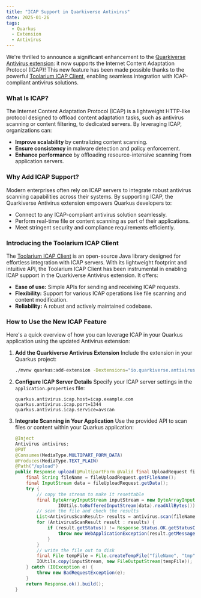 ```yaml
---
title: "ICAP Support in Quarkiverse Antivirus"
date: 2025-01-26
tags:
  - Quarkus
  - Extension
  - Antivirus
---
```


We're thrilled to announce a significant enhancement to the [Quarkiverse Antivirus extension](https://github.com/quarkiverse/quarkus-antivirus): it now supports the Internet Content Adaptation Protocol (ICAP)! This new feature has been made possible thanks to the powerful [Toolarium ICAP Client](https://github.com/toolarium/toolarium-icap-client), enabling seamless integration with ICAP-compliant antivirus solutions.

### What Is ICAP?

The Internet Content Adaptation Protocol (ICAP) is a lightweight HTTP-like protocol designed to offload content adaptation tasks, such as antivirus scanning or content filtering, to dedicated servers. By leveraging ICAP, organizations can:

- **Improve scalability** by centralizing content scanning.
- **Ensure consistency** in malware detection and policy enforcement.
- **Enhance performance** by offloading resource-intensive scanning from application servers.

### Why Add ICAP Support?

Modern enterprises often rely on ICAP servers to integrate robust antivirus scanning capabilities across their systems. By supporting ICAP, the Quarkiverse Antivirus extension empowers Quarkus developers to:

- Connect to any ICAP-compliant antivirus solution seamlessly.
- Perform real-time file or content scanning as part of their applications.
- Meet stringent security and compliance requirements efficiently.

### Introducing the Toolarium ICAP Client

The [Toolarium ICAP Client](https://github.com/toolarium/toolarium-icap-client) is an open-source Java library designed for effortless integration with ICAP servers. With its lightweight footprint and intuitive API, the Toolarium ICAP Client has been instrumental in enabling ICAP support in the Quarkiverse Antivirus extension. It offers:

- **Ease of use:** Simple APIs for sending and receiving ICAP requests.
- **Flexibility:** Support for various ICAP operations like file scanning and content modification.
- **Reliability:** A robust and actively maintained codebase.

### How to Use the New ICAP Feature

Here's a quick overview of how you can leverage ICAP in your Quarkus application using the updated Antivirus extension:

1. **Add the Quarkiverse Antivirus Extension**
   Include the extension in your Quarkus project:
   ```bash
   ./mvnw quarkus:add-extension -Dextensions="io.quarkiverse.antivirus"
   ```
  
2. **Configure ICAP Server Details**
   Specify your ICAP server settings in the `application.properties` file:
   ```properties
   quarkus.antivirus.icap.host=icap.example.com
   quarkus.antivirus.icap.port=1344
   quarkus.antivirus.icap.service=avscan
   ```
3. **Integrate Scanning in Your Application**
   Use the provided API to scan files or content within your Quarkus application:
   ```java
   @Inject
   Antivirus antivirus;
   @PUT
   @Consumes(MediaType.MULTIPART_FORM_DATA)
   @Produces(MediaType.TEXT_PLAIN)
   @Path("/upload")
   public Response upload(@MultipartForm @Valid final UploadRequest fileUploadRequest) {
       final String fileName = fileUploadRequest.getFileName();
       final InputStream data = fileUploadRequest.getData();
       try {
           // copy the stream to make it resettable
           final ByteArrayInputStream inputStream = new ByteArrayInputStream(
                   IOUtils.toBufferedInputStream(data).readAllBytes());
           // scan the file and check the results
           List<AntivirusScanResult> results = antivirus.scan(fileName, inputStream);
           for (AntivirusScanResult result : results) {
               if (result.getStatus() != Response.Status.OK.getStatusCode()) {
                   throw new WebApplicationException(result.getMessage(), result.getStatus());
               }
           }
           // write the file out to disk
           final File tempFile = File.createTempFile("fileName", "tmp");
           IOUtils.copy(inputStream, new FileOutputStream(tempFile));
       } catch (IOException e) {
           throw new BadRequestException(e);
       }
       return Response.ok().build();
   }
   ```
